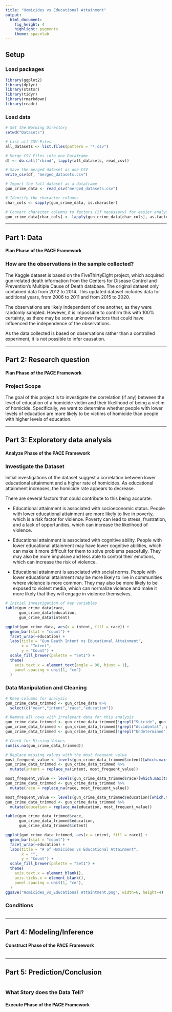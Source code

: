 ```yaml
---
title: "Homicides vs Educational Attainment"
output: 
  html_document: 
    fig_height: 4
    highlight: pygments
    theme: spacelab
---
```


## Setup

### Load packages

```r
library(ggplot2)
library(dplyr)
library(statsr)
library(tidyr)
library(rmarkdown)
library(readr)
```

### Load data

```r
# Set the Working Directory
setwd("Datasets")

# List all CSV Files
all_datasets <- list.files(pattern = "*.csv")

# Merge CSV Files into one Dataframe
df <- do.call("rbind", lapply(all_datasets, read_csv))

# Save the merged dataset as one CSV
write_csv(df, "merged_datasets.csv")

# Import the full dataset as a dataframe
gun_crime_data <- read_csv("merged_datasets.csv")

# Identify the character columns
char_cols <- sapply(gun_crime_data, is.character)

# Convert character columns to factors (if necessary) for easier analysis
gun_crime_data[char_cols] <- lapply(gun_crime_data[char_cols], as.factor)
```

* * *

## Part 1: Data 
#### Plan Phase of the PACE Framework

### How are the observations in the sample collected?
The Kaggle dataset is based on the FiveThirtyEight project, which acquired gun-related death information 
from the Centers for Disease Control and Prevention’s Multiple Cause of Death database. The original dataset 
only contained data from 2012 to 2014. This updated dataset includes data for additional years, from 2006 to 2011 
and from 2015 to 2020.

The observations are likely independent of one another, as they were randomly sampled. However, it is impossible 
to confirm this with 100% certainty, as there may be some unknown factors that could have influenced the 
independence of the observations.

As the data collected is based on observations rather than a controlled experiment, it is not possible to infer causation.

* * *

## Part 2: Research question 
#### Plan Phase of the PACE Framework

### Project Scope
The goal of this project is to investigate the correlation (if any) between the level of education of a homicide victim 
and their likelihood of being a victim of homicide. Specifically, we want to determine whether people with lower 
levels of education are more likely to be victims of homicide than people with higher levels of education.

* * *

## Part 3: Exploratory data analysis 
#### Analyze Phase of the PACE Framework

### Investigate the Dataset
Initial investigations of the dataset suggest a correlation between lower educational attainment and a higher 
rate of homicides. As educational attainment increases, the homicide rate appears to decrease.

There are several factors that could contribute to this being accurate:

- Educational attainment is associated with socioeconomic status. People with lower educational attainment are more likely to live in poverty, 
which is a risk factor for violence. Poverty can lead to stress, frustration, and a lack of opportunities, which can increase the likelihood 
of violence.

- Educational attainment is associated with cognitive ability. People with lower educational attainment may have lower cognitive abilities, 
which can make it more difficult for them to solve problems peacefully. They may also be more impulsive and less able to control their 
emotions, which can increase the risk of violence.

- Educational attainment is associated with social norms. People with lower educational attainment may be more likely to live in communities 
where violence is more common. They may also be more likely to be exposed to violent media, which can normalize violence and make it more 
likely that they will engage in violence themselves.

```r
# Initial investigation of key variables
table(gun_crime_data$race,
      gun_crime_data$education,
      gun_crime_data$intent)

ggplot(gun_crime_data, aes(x = intent, fill = race)) +
  geom_bar(stat = "count") +
  facet_wrap(~education) + 
  labs(title = "Gun Death Intent vs Educational Attainment",
       x = "Intent",
       y = "Count") +
  scale_fill_brewer(palette = "Set1") +
  theme(
    axis.text.x = element_text(angle = 90, hjust = 1),
    panel.spacing = unit(1, "cm")
  )
```

### Data Manipulation and Cleaning
```r
# Keep columns for analysis
gun_crime_data_trimmed <- gun_crime_data %>%
  select(c("year","intent","race","education"))

# Remove all rows with irrelevant data for this analysis
gun_crime_data_trimmed <- gun_crime_data_trimmed[!grepl("Suicide", gun_crime_data_trimmed$intent), ]
gun_crime_data_trimmed <- gun_crime_data_trimmed[!grepl("Accidental", gun_crime_data_trimmed$intent), ]
gun_crime_data_trimmed <- gun_crime_data_trimmed[!grepl("Undetermined", gun_crime_data_trimmed$intent), ]

# Check for Missing Values
sum(is.na(gun_crime_data_trimmed))

# Replace missing values with the most frequent value
most_frequent_value <- levels(gun_crime_data_trimmed$intent)[which.max(table(gun_crime_data_trimmed$intent))]
gun_crime_data_trimmed <- gun_crime_data_trimmed %>%
  mutate(intent = replace_na(intent, most_frequent_value))

most_frequent_value <- levels(gun_crime_data_trimmed$race)[which.max(table(gun_crime_data_trimmed$race))]
gun_crime_data_trimmed <- gun_crime_data_trimmed %>%
  mutate(race = replace_na(race, most_frequent_value))

most_frequent_value <- levels(gun_crime_data_trimmed$education)[which.max(table(gun_crime_data_trimmed$education))]
gun_crime_data_trimmed <- gun_crime_data_trimmed %>%
  mutate(education = replace_na(education, most_frequent_value))

table(gun_crime_data_trimmed$race,
      gun_crime_data_trimmed$education,
      gun_crime_data_trimmed$intent)

ggplot(gun_crime_data_trimmed, aes(x = intent, fill = race)) +
  geom_bar(stat = "count") +
  facet_wrap(~education) + 
  labs(title = "# of Homicides vs Educational Attainment",
       x = "",
       y = "Count") +
  scale_fill_brewer(palette = "Set1") +
  theme(
    axis.text.x = element_blank(),
    axis.ticks.x = element_blank(),
    panel.spacing = unit(1, "cm"),
  )
ggsave("Homicides_vs_Educational Attaintment.png", width=6, height=4)
```

### Conditions
```r

```

* * *

## Part 4: Modeling/Inference 
#### Construct Phase of the PACE Framework
```r

```


* * *

## Part 5: Prediction/Conclusion
```r

```

### What Story does the Data Tell?
#### Execute Phase of the PACE Framework
